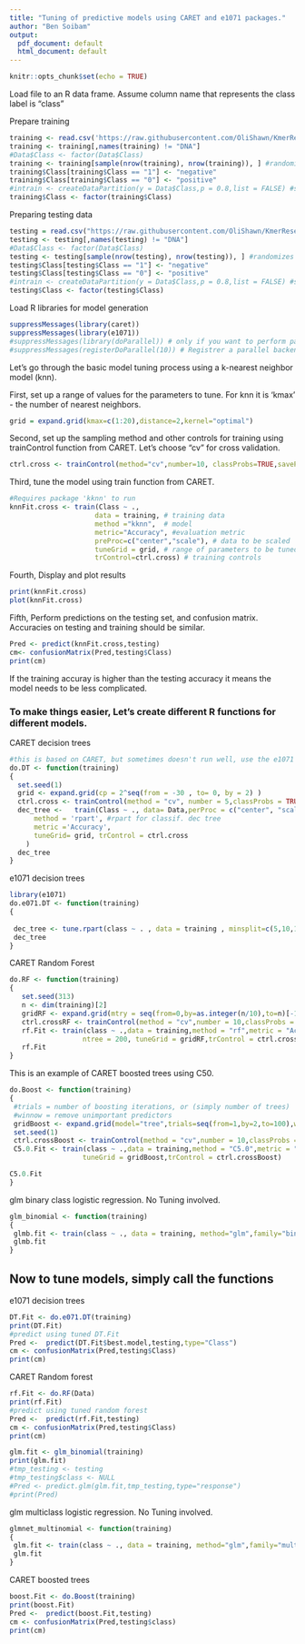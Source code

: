 ```yaml
---
title: "Tuning of predictive models using CARET and e1071 packages."
author: "Ben Soibam"
output:
  pdf_document: default
  html_document: default
---
```



```r
knitr::opts_chunk$set(echo = TRUE)
```

Load file to an R data frame. Assume column name that represents the class label is "class"

Prepare training 
```r
training <- read.csv('https://raw.githubusercontent.com/OliShawn/KmerResearch/master/4merTable/Train/4mertable.train.txt',header = TRUE)
training <- training[,names(training) != "DNA"]
#Data$Class <- factor(Data$Class)
training <- training[sample(nrow(training), nrow(training)), ] #randomizes the rows
training$Class[training$Class == "1"] <- "negative"
training$Class[training$Class == "0"] <- "positive"
#intrain <- createDataPartition(y = Data$Class,p = 0.8,list = FALSE) #split data
training$Class <- factor(training$Class)
```

Preparing testing data
```r
testing = read.csv("https://raw.githubusercontent.com/OliShawn/KmerResearch/master/4merTable/Test/4mertable.test.txt")
testing <- testing[,names(testing) != "DNA"]
#Data$Class <- factor(Data$Class)
testing <- testing[sample(nrow(testing), nrow(testing)), ] #randomizes the rows
testing$Class[testing$Class == "1"] <- "negative"
testing$Class[testing$Class == "0"] <- "positive"
#intrain <- createDataPartition(y = Data$Class,p = 0.8,list = FALSE) #split data
testing$Class <- factor(testing$Class)
```


Load R libraries for model generation
```r
suppressMessages(library(caret))
suppressMessages(library(e1071))
#suppressMessages(library(doParallel)) # only if you want to perform parallel processing
#suppressMessages(registerDoParallel(10)) # Registrer a parallel backend for train
```

Let's go through the basic model tuning process using a k-nearest neighbor model (knn).

First, set up a range of values for the parameters to tune. For knn it is 'kmax' - the number of nearest neighbors.
```r
grid = expand.grid(kmax=c(1:20),distance=2,kernel="optimal")
```
Second, set up the sampling method and other controls for training using trainControl function from CARET. Let's choose "cv" for cross validation.
```r
ctrl.cross <- trainControl(method="cv",number=10, classProbs=TRUE,savePredictions=TRUE)
```
Third, tune the model using train function from CARET.
```r
#Requires package 'kknn' to run
knnFit.cross <- train(Class ~ .,
                     data = training, # training data
                     method ="kknn",  # model  
                     metric="Accuracy", #evaluation metric
                     preProc=c("center","scale"), # data to be scaled
                     tuneGrid = grid, # range of parameters to be tuned
                     trControl=ctrl.cross) # training controls
```
Fourth, Display and plot results
```r
print(knnFit.cross)
plot(knnFit.cross)
```

Fifth, Perform predictions on the testing set, and confusion matrix. Accuracies on testing and training should be similar.
```r
Pred <- predict(knnFit.cross,testing)
cm<- confusionMatrix(Pred,testing$Class)
print(cm)
```

If the training accuray is higher than the testing accuracy it means the model needs to be less complicated. 

### To make things easier, Let's create different R functions for different models.

CARET decision trees
```r
#this is based on CARET, but sometimes doesn't run well, use the e1071 instead
do.DT <- function(training)
{
  set.seed(1)
  grid <- expand.grid(cp = 2^seq(from = -30 , to= 0, by = 2) )
  ctrl.cross <- trainControl(method = "cv", number = 5,classProbs = TRUE)
  dec_tree <-   train(Class ~ ., data= Data,perProc = c("center", "scale"),
      method = 'rpart', #rpart for classif. dec tree
      metric ='Accuracy',
      tuneGrid= grid, trControl = ctrl.cross
    )
  dec_tree
}
```

e1071 decision trees
```r
library(e1071)
do.e071.DT <- function(training)
{
 
 dec_tree <- tune.rpart(class ~ . , data = training , minsplit=c(5,10,15,20),cp = 2^seq(from = -20 , to= 0, by = 2) )
 dec_tree
}
```
CARET Random Forest
```r
do.RF <- function(training)
{  
   set.seed(313)
   n <- dim(training)[2]
   gridRF <- expand.grid(mtry = seq(from=0,by=as.integer(n/10),to=n)[-1]) #may need to change this depend on your data size
   ctrl.crossRF <- trainControl(method = "cv",number = 10,classProbs = TRUE,savePredictions = TRUE,allowParallel=TRUE)
   rf.Fit <- train(class ~ .,data = training,method = "rf",metric = "Accuracy",preProc = c("center", "scale"),
                  ntree = 200, tuneGrid = gridRF,trControl = ctrl.crossRF)
   rf.Fit
}
```




This is an example of CARET boosted trees using C50.
```r
do.Boost <- function(training)
{ 
 #trials = number of boosting iterations, or (simply number of trees)
 #winnow = remove unimportant predictors
 gridBoost <- expand.grid(model="tree",trials=seq(from=1,by=2,to=100),winnow=FALSE)
 set.seed(1)
 ctrl.crossBoost <- trainControl(method = "cv",number = 10,classProbs = TRUE,savePredictions = TRUE,allowParallel=TRUE)
 C5.0.Fit <- train(class ~ .,data = training,method = "C5.0",metric = "Accuracy",preProc = c("center", "scale"),
                  tuneGrid = gridBoost,trControl = ctrl.crossBoost)

C5.0.Fit
}
```

glm binary class logistic regression. No Tuning involved.
```r
glm_binomial <- function(training)
{
 glmb.fit <- train(class ~ ., data = training, method="glm",family="binomial")
 glmb.fit
}
```

## Now to tune models, simply call the functions

e1071 decision trees
```r
DT.Fit <- do.e071.DT(training)
print(DT.Fit)
#predict using tuned DT.Fit
Pred <-  predict(DT.Fit$best.model,testing,type="Class")
cm <- confusionMatrix(Pred,testing$Class)
print(cm)
```



CARET Random forest
```r
rf.Fit <- do.RF(Data)
print(rf.Fit)
#predict using tuned random forest
Pred <-  predict(rf.Fit,testing)
cm <- confusionMatrix(Pred,testing$Class)
print(cm)
```

```r
glm.fit <- glm_binomial(training)
print(glm.fit)
#tmp_testing <- testing
#tmp_testing$class <- NULL
#Pred <- predict.glm(glm.fit,tmp_testing,type="response")
#print(Pred)
```
glm multiclass logistic regression. No Tuning involved.
```r

glmnet_multinomial <- function(training)
{
 glm.fit <- train(class ~ ., data = training, method="glm",family="multinomial") 
 glm.fit
}
```

CARET boosted trees
```r
boost.Fit <- do.Boost(training)
print(boost.Fit)
Pred <-  predict(boost.Fit,testing)
cm <- confusionMatrix(Pred,testing$class)
print(cm)
```



